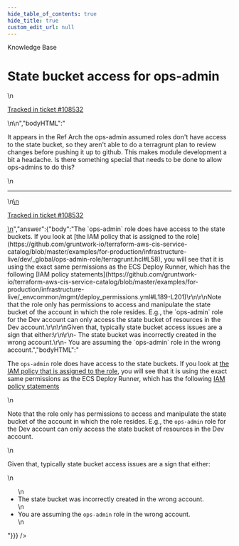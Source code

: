 ```yaml
---
hide_table_of_contents: true
hide_title: true
custom_edit_url: null
---
```



<CenterLayout>
<span className="searchCategory">Knowledge Base</span>
<h1>State bucket access for ops-admin</h1>
<GitHub discussion={{"id":"D_kwDOF8slf84APcKD","number":400,"author":{"login":"moos3"},"title":"State bucket access for ops-admin","body":"\nIt appears in the Ref Arch the ops-admin assumed roles don't have access to the state bucket, so they aren't able to do a terragrunt plan to review changes before pushing it up to github. This makes module development a bit a headache. Is there something special that needs to be done to allow ops-admins to do this?\n\n---\n\n<ins datetime=\"2022-05-02T13:38:45Z\">\n  <p><a href=\"https://gruntwork.zendesk.com/agent/tickets/108532\">Tracked in ticket #108532</a></p>\n</ins>\n","bodyHTML":"<p dir=\"auto\">It appears in the Ref Arch the ops-admin assumed roles don't have access to the state bucket, so they aren't able to do a terragrunt plan to review changes before pushing it up to github. This makes module development a bit a headache. Is there something special that needs to be done to allow ops-admins to do this?</p>\n<hr>\n<ins datetime=\"2022-05-02T13:38:45Z\">\n  <p dir=\"auto\"><a href=\"https://gruntwork.zendesk.com/agent/tickets/108532\" rel=\"nofollow\">Tracked in ticket #108532</a></p>\n</ins>","answer":{"body":"The `ops-admin` role does have access to the state buckets. If you look at [the IAM policy that is assigned to the role](https://github.com/gruntwork-io/terraform-aws-cis-service-catalog/blob/master/examples/for-production/infrastructure-live/dev/_global/ops-admin-role/terragrunt.hcl#L58), you will see that it is using the exact same permissions as the ECS Deploy Runner, which has the following [IAM policy statements](https://github.com/gruntwork-io/terraform-aws-cis-service-catalog/blob/master/examples/for-production/infrastructure-live/_envcommon/mgmt/deploy_permissions.yml#L189-L201)\r\n\r\nNote that the role only has permissions to access and manipulate the state bucket of the account in which the role resides. E.g., the `ops-admin` role for the Dev account can only access the state bucket of resources in the Dev account.\r\n\r\nGiven that, typically state bucket access issues are a sign that either:\r\n\r\n- The state bucket was incorrectly created in the wrong account.\r\n- You are assuming the `ops-admin` role in the wrong account.","bodyHTML":"<p dir=\"auto\">The <code class=\"notranslate\">ops-admin</code> role does have access to the state buckets. If you look at <a href=\"https://github.com/gruntwork-io/terraform-aws-cis-service-catalog/blob/master/examples/for-production/infrastructure-live/dev/_global/ops-admin-role/terragrunt.hcl#L58\">the IAM policy that is assigned to the role</a>, you will see that it is using the exact same permissions as the ECS Deploy Runner, which has the following <a href=\"https://github.com/gruntwork-io/terraform-aws-cis-service-catalog/blob/master/examples/for-production/infrastructure-live/_envcommon/mgmt/deploy_permissions.yml#L189-L201\">IAM policy statements</a></p>\n<p dir=\"auto\">Note that the role only has permissions to access and manipulate the state bucket of the account in which the role resides. E.g., the <code class=\"notranslate\">ops-admin</code> role for the Dev account can only access the state bucket of resources in the Dev account.</p>\n<p dir=\"auto\">Given that, typically state bucket access issues are a sign that either:</p>\n<ul dir=\"auto\">\n<li>The state bucket was incorrectly created in the wrong account.</li>\n<li>You are assuming the <code class=\"notranslate\">ops-admin</code> role in the wrong account.</li>\n</ul>"}}} />

</CenterLayout>
  

<!-- ##DOCS-SOURCER-START
{
  "sourcePlugin": "github-discussions",
  "hash": "b85bc734d1ff2c788d71357769149938"
}
##DOCS-SOURCER-END -->
